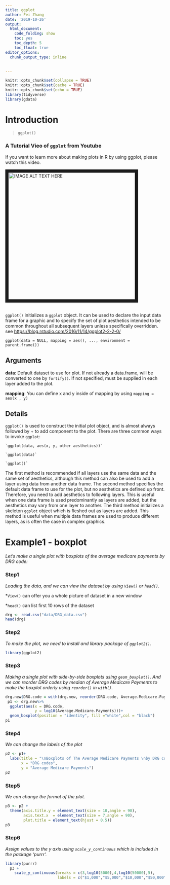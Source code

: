 ```yaml
---
title: ggplot
author: Fei Zhang
date: '2019-10-26'
output: 
  html_document: 
    code_folding: show
    toc: yes
    toc_depth: 5
    toc_float: true
editor_options: 
  chunk_output_type: inline
   
  
---
```

```r
knitr::opts_chunk$set(collapse = TRUE)
knitr::opts_chunk$set(cache = TRUE)
knitr::opts_chunk$set(echo = TRUE)
library(tidyverse)
library(gdata)
```

# Introduction

> `ggplot()`

### A Tutorial Vieo of `ggplot` from Youtube

If you want to learn more about making plots in R by using ggplot, please watch this video.

<a href="https://www.youtube.com/watch?v=N5gYo43oLE8" target="_blank"><img src="imgs/ggtutorial.png" alt="IMAGE ALT TEXT HERE" width="400" border="10" /></a>
<br>
<br>

`ggplot()` initializes a `ggplot` object. It can be used to declare the input data frame for a graphic and to specify the set of plot aesthetics intended to be common throughout all subsequent layers unless specifically overridden. see <https://blog.rstudio.com/2016/11/14/ggplot2-2-2-0/>

`ggplot(data = NULL, mapping = aes(), ..., environment = parent.frame())`

## Arguments
  **data**: Default dataset to use for plot. If not already a data.frame, will be converted to one by `fortify()`. If not specified, must be supplied in each layer added to the plot.

  **mapping**: You can define x and y inside of mapping by using `mapping = aes(x , y)`

## Details
`ggplot()` is used to construct the initial plot object, and is almost always followed by + to add component to the plot. There are three common ways to invoke `ggplot`:


    `ggplot(data, aes(x, y, other aesthetics))`
    
    `ggplot(data)`
    
    `ggplot()`


The first method is recommended if all layers use the same data and the same set of aesthetics, although this method can also be used to add a layer using data from another data frame. The second method specifies the default data frame to use for the plot, but no aesthetics are defined up front. Therefore, you need to add aesthetics to following layers. This is useful when one data frame is used predominantly as layers are added, but the aesthetics may vary from one layer to another. The third method initializes a skeleton `ggplot` object which is fleshed out as layers are added. This method is useful when multiple data frames are used to produce different layers, as is often the case in complex graphics.

# Example1 - boxplot

_Let's make a single plot with boxplots of the average medicare payments by DRG code:_

### Step1
_Loading the data, and we can view the dataset by using `View()` or `head()`._


*`View()` can offer you a whole picture of dataset in a new window


*`head()` can list first 10 rows of the dataset
```r
drg <- read.csv("data/DRG_data.csv")
head(drg)
```

### Step2
_To make the plot, we need to install and library package of `ggplot2()`._

```r
library(ggplot2)
```

### Step3

_Making a single plot with side-by-side boxplots using `geom_boxplot()`. And we can reorder DRG codes by median of Average Medicare Payments to make the boxplot orderly using `reorder()` in `with()`._

```r
drg.new$DRG.code = with(drg.new, reorder(DRG.code, Average.Medicare.Payments, mean))
 p1 <- drg.new%>%
  ggplot(aes(x = DRG.code, 
             y = log10(Average.Medicare.Payments)))+
  geom_boxplot(position = "identity", fill ="white",col = "black")
p1
```


### Step4
_We can change the labels of the plot_

```r
p2 <- p1+
  labs(title = "\nBoxplots of The Average Medicare Payments \nby DRG codes\n", 
       x = "DRG codes", 
       y = "Average Medicare Payments")
p2
```

### Step5 
_We can change the format of the plot._

```r
p3 <- p2 +
  theme(axis.title.y = element_text(size = 10,angle = 90),
        axis.text.x  = element_text(size = 7,angle = 90),
        plot.title = element_text(hjust = 0.5))
p3
```

### Step6
_Assign values to the y axis using `scale_y_continuous` which is included in the package 'purrr'._

```r
library(purrr)
  p3 + 
    scale_y_continuous(breaks = c(3,log10(5000),4,log10(50000),5),
                       labels = c("$1,000","$5,000","$10,000","$50,000","$100,000"))
```
